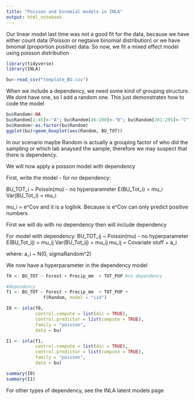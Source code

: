```yaml
---
title: "Poisson and binomial models in INLA"
output: html_notebook
---
```


Our linear model last time was not a good fit for the data, because we have either count data (Poisson or negtaive binomial distribution) or we have binomal (proportion positive) data. So now, we fit a mixed effect model using poisson distribution


```r
library(tidyverse)
library(INLA)

bu<-read_csv("template_BU.csv")

```

When we include a dependency, we need some kind of grouping structure. We dont have one, so I add a random one. This just demonstrates how to code the model

```r
bu$Random<-NA
bu$Random[1:45]<-"A"; bu$Random[46:200]<-"B"; bu$Random[201:295]<-"C"
bu$Random<-as.factor(bu$Random)
ggplot(bu)+geom_boxplot(aes(Random, BU_TOT))
```

In our scenario maybe Random is actually a grouping factor of who did the sampling or which lab anaysed the sample, therefore we may suspect that there is dependency.

We will now apply a poisson model with dependency

First, write the model - for no dependency:

BU_TOT_i ~ Poissin(mu) - no hyperparameter
E(BU_Tot_i) = mu_i
Var(BU_Tot_i) = mu_i

mu_i = e^Cov and it is a loglink. Because is e^Cov can only predict positive numbers

First we will do with no dependency then will include dependency

For model with dependency:
BU_TOT_ij ~ Poissin(mu) - no hyperparameter
E(BU_Tot_ij) = mu_ij
Var(BU_Tot_ij) = mu_ij
mu_ij         = Covariate stuff + a_i

 where: 
a_i ~ N(0, sigmaRandom^2)


We now have a hyperparameter in the dependency model



```r
f0 <- BU_TOT ~ Forest + Precip_mm  + TOT_POP #no dependency

#dependency
f1 <- BU_TOT ~ Forest + Precip_mm  + TOT_POP +
              f(Random, model = "iid")

I0 <- inla(f0, 
           control.compute = list(dic = TRUE),
           control.predictor = list(compute = TRUE),
           family = "poisson",
           data = bu)

I1 <- inla(f1, 
           control.compute = list(dic = TRUE),
           control.predictor = list(compute = TRUE),
           family = "poisson",
           data = bu)

summary(I0)
summary(I1)


```

For other types of dependency, see the INLA latent models page


